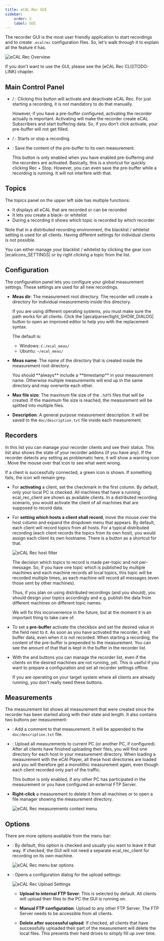 ```yaml
---
title: eCAL Rec GUI
sidebar:
    order: 2
    label: GUI
---
```



The recorder GUI is the most user friendly application to start recordings and to create `.ecalrec` configuration files.
So, let's walk through it to explain all the feature it has.

![eCAL Rec Overview](../../../../../assets/rec_gui_overview.png)

<Aside type="tip">
    If you don't want to use the GUI, please see the [eCAL Rec CLI](TODO-LINK) chapter.
</Aside>

## Main Control Panel

- <Badge text="Activate" variant="success" size="medium" /> / <Badge text="Deactivate" variant="danger" size="medium" />:
  Clicking this button will activate and deactivate eCAL Rec.
  For just starting a recording, it is not mandatory to do that manually.

  However, if you have a pre-buffer configured, activating the recorder actually is important.
  Activating will make the recorder create eCAL Subscribers and start buffering data.
  So, if you don't click activate, your pre-buffer will not get filled.

- <Badge text="Rec" variant="danger" size="medium" /> / <Badge text="Stop" variant="danger" size="medium" />: Starts or stop a recording.

- <Badge text="Save Pre-Buffer" variant="note" size="medium" />: Save the content of the pre-buffer to its own measurement.

  This button is only enabled when you have enabled pre-buffering *and* the recorders are activated.
  Basically, this is a shortcut for quickly clicking Rec + Stop.
  However, you can even save the pre-buffer while a recording is running.
  It will not interfere with that.

## Topics

The topics panel on the upper left side has multiple functions:

- It displays all eCAL that are recorded or can be recorded
- It lets you create a black- or whitelist 
- During a recording it shows which topic is recorded by which recorder
  
Note that in a distributed recording environment, the blacklist / whitelist setting is used for all clients.
Having different settings for individual clients is not possible.

<Aside type="tip">
    You can either manage your blacklist / whitelist by clicking the gear icon |ecalicons_SETTINGS| or by right clicking a topic from the list.
</Aside>

## Configuration

The configuration panel lets you configure your global measurement settings.
These settings are used for all new recordings.

- **Meas dir**: The measurement root directory.
  The recorder will create a directory for individual measurements inside this directory.

  If you are using different operating systems, you must make sure the path works for all clients.
  Click the |qecalparser/light_SHOW_DIALOG| button to open an improved editor to help you with the replacement syntax.

  The default is:
  
  - Windows: `C:/ecal_meas/`
  - Ubuntu: `~/ecal_meas/`

- **Meas name**: The name of the directory that is created inside the measurement root directory.

  <Aside type="caution" title="Important">
     You should **always** include a **timestamp** in your measurement name.
     Otherwise multiple measurements will end up in the same directory and may overwrite each other.
  </Aside>

- **Max file size**: The maximum file size of the `.hdf5` files that will be created.
  If the maximum file size is reached, the measurement will be splitted into multiple files.

- **Description**: A general purpose measurement description.
  It will be saved to the `doc/description.txt` file inside each measurement.

## Recorders
  
In this list you can manage your recorder clients and see their status.
This list also shows the state of your recorder addons (if you have any).
If the recorder detects any setting as problematic here, it will show a warning icon <Icon name="warning" />.
Move the mouse over that icon to see what went wrong.

If a client is successfully connected, a green icon is shown.
If something fails, the icon will remain grey.

- For **activating** a client, set the checkmark in the first column.
  By default, only your local PC is checked.
  All machines that have a running ecal_rec_client are shown as available clients.
  In a distributed recording scenario, you would activate the client of all machines that are supposed to record data.

- For **setting which hosts a client shall record**, move the mouse over the host column and expand the dropdown menu that appears.
  By default, each client will record topics from all hosts.
  For a typical distributed recording (each client records the topics from its own host), you would assign each client its own hostname.
  There is a button <Badge text="Local topics" variant="note" size="medium" /> as a shortcut for that.

  ![eCAL Rec host filter](../../../../../assets/rec_gui_recorders_dropdown_cut.png)

  <Aside type="danger" title="Warning">
     The decision which topics to record is made per-topic and not per-message.
     So, if you have one topic which is published by multiple machines and each machine records all local topics, this topic will be recorded multiple times, as each machine will record all messages (even those sent by other machines).

     Thus, if you plan on using distributed recordings (and you should), you should design your topics accordingly and e.g. publish the data from different machines on different topic names.

     We will fix this inconvenience in the future, but at the moment it is an important thing to take care of.
  </Aside>

- To set a **pre-buffer** activate the checkbox and set the desired value in the field next to it.
  As soon as you have activated the recorder, it will buffer data, even when it is not recorded.
  When starting a recording, the content of the pre-buffer is prepended to the measurement.
  You can see the amount of that that is kept in the buffer in the recorder list.

- With the <Badge text="Add..." variant="success" size="medium" /> and <Badge text="Delete" variant="danger" size="medium" /> buttons you can manage the recorder list, even if the clients on the desired machines are not running, yet.
  This is useful if you want to prepare a configuration and set all recorder settings offline.

  If you are operating on your target system where all clients are already running, you don't really need these buttons.

## Measurements

The measurement list shows all measurement that were created since the recorder has been started along with their state and length.
It also contains two buttons per measurement:

- <Badge text="Comment..." variant="success" size="medium" />: Add a comment to that measurement.
  It will be appended to the `doc/description.txt` file.

- <Badge text="Upload" variant="note" size="medium" />: Upload all measurements to current PC (or another PC, if configured).
  After all clients have finished uploading their files, you will find one directory for each host in your measurement directory.
  When loading a measurement with the eCAl Player, all these host directories are loaded and you will therefore get a monolithic measurement again, even though each client recorded only part of the traffic.
  
  <Aside>
     This button is only enabled, if any other PC has participated in the measurement or you have configured an external FTP Server.
  </Aside>

- **Right-click** a measurement to delete it from all machines or to open a file manager showing the measurement directory.

  ![eCAL Rec measurements context menu](../../../../../assets/rec_gui_measurements_context_menu_cut.png)

## Options

There are more options available from the menu bar:

- <Badge text="Use built-in local recorder" variant="note" size="medium" />: By default, this option is checked and usually you want to leave it that way.
  If checked, the GUI will not need a separate ecal_rec_client for recording on its own machine.

  ![eCAL Rec menu bar options](../../../../../assets/rec_gui_menubar_options_cut.png)

- <Badge text="Upload Settings..." variant="note" size="medium" />: Opens a configuration dialog for the upload settings:
  
  ![eCAL Rec Upload Settings](../../../../../assets/rec_gui_upload_settings.png)

  - **Upload to internal FTP Sever**: This is selected by default.
    All clients will upload their files to the PC the GUI is running on.

  - **Manual FTP configuration**: Upload to any other FTP Server.
    The FTP Server needs to be accessible from all clients.

  - **Delete after successful upload**: If checked, all clients that have successfully uploaded their part of the measurement will delete the local files.
    This prevents their hard drives to simply fill up over time.